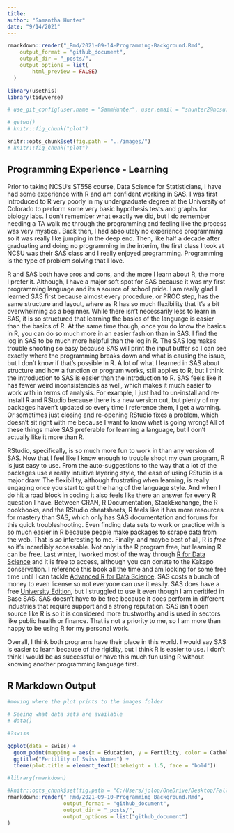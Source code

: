 ```yaml
---
title:
author: "Samantha Hunter"
date: "9/14/2021"
---
```

```r
rmarkdown::render("_Rmd/2021-09-14-Programming-Background.Rmd", 
    output_format = "github_document",
    output_dir = "_posts/",
    output_options = list(
        html_preview = FALSE)
  )
```


```r
library(usethis)
library(tidyverse)

# use_git_config(user.name = "SammHunter", user.email = "shunter2@ncsu.edu")

# getwd()
# knitr::fig_chunk("plot")

knitr::opts_chunk$set(fig.path = "../images/")
# knitr::fig_chunk("plot")

```

## Programming Experience - Learning

Prior to taking NCSU's ST558 course, Data Science for Statisticians, I have had some experience with R and am confident working in SAS. I was first introduced to R very poorly in my undergraduate degree at the University of Colorado to perform some very basic hypothesis tests and graphs for biology labs. I don't remember what exactly we did, but I do remember needing a TA walk me through the programming and feeling like the process was very mystical. Back then, I had absolutely no experience programming so it was really like jumping in the deep end. Then, like half a decade after graduating and doing no programming in the interim, the first class I took at NCSU was their SAS class and I really enjoyed programming. Programming is the type of problem solving that I love.

R and SAS both have pros and cons, and the more I learn about R, the more I prefer it. Although, I have a major soft spot for SAS because it was my first programming language and its a source of school pride. I am really glad I learned SAS first because almost every procedure, or PROC step, has the same structure and layout, where as R has so much flexibility that it's a bit overwhelming as a beginner. While there isn't necessarily less to learn in SAS, it is so structured that learning the basics of the language is easier than the basics of R. At the same time though, once you do know the basics in R, you can do so much more in an easier fashion than in SAS. I find the log in SAS to be much more helpful than the log in R. The SAS log makes trouble shooting so easy because SAS will print the input buffer so I can see exactly where the programming breaks down and what is causing the issue, but I don't know if that's possible in R. A lot of what I learned in SAS about structure and how a function or program works, still applies to R, but I think the introduction to SAS is easier than the introduction to R. SAS feels like it has fewer weird inconsistencies as well, which makes it much easier to work with in terms of analysis. For example, I just had to un-install and re-install R and RStudio because there is a new version out, but plenty of my packages haven't updated so every time I reference them, I get a warning. Or sometimes just closing and re-opening RStudio fixes a problem, which doesn't sit right with me because I want to know what is going wrong! All of these things make SAS preferable for learning a language, but I don't actually like it more than R.

RStudio, specifically, is so much more fun to work in than any version of SAS. Now that I feel like I know enough to trouble shoot my own program, R is just easy to use. From the auto-suggestions to the way that a lot of the packages use a really intuitive layering style, the ease of using RStudio is a major draw. The flexibility, although frustrating when learning, is really engaging once you start to get the hang of the language style. And when I do hit a road block in coding it also feels like there an answer for every R question I have. Between CRAN, R Documentation, StackExchange, the R cookbooks, and the RStudio cheatsheets, R feels like it has more resources for mastery than SAS, which only has SAS documentation and forums for this quick troubleshooting. Even finding data sets to work or practice with is so much easier in R because people make packages to scrape data from the web. That is *so* interesting to me. Finally, and maybe best of all, R is *free* so it's incredibly accessable. Not only is the R program free, but learning R can be free. Last winter, I worked most of the way through [R for Data Science](https://r4ds.had.co.nz/) and it is free to access, although you can donate to the Kakapo conservation. I reference this book all the time and am looking for some free time until I can tackle [Advanced R for Data Science](https://adv-r.hadley.nz/). SAS costs a bunch of money to even license so not everyone can use it easily. SAS does have a free [University Edition](https://www.sas.com/en_au/offers/why-learn-sas-lp/thank-you/thky-banner.html), but I struggled to use it even though I am ceritifed in Base SAS. SAS doesn't have to be free because it does perform in different industries that require support and a strong reputation. SAS isn't open source like R is so it is considered more trustworthy and is used in sectors like public health or finance. That is not a priority to me, so I am more than happy to be using R for my personal work.

Overall, I think both programs have their place in this world. I would say SAS is easier to learn because of the rigidity, but I think R is easier to use. I don't think I would be as successful or have this much fun using R without knowing another programming language first. 


## R Markdown Output
```r
#moving where the plot prints to the images folder

# Seeing what data sets are available
# data()

#?swiss

ggplot(data = swiss) +
  geom_point(mapping = aes(x = Education, y = Fertility, color = Catholic)) +
  ggtitle("Fertility of Swiss Women") +
  theme(plot.title = element_text(lineheight = 1.5, face = "bold"))
```


```r
#library(rmarkdown)

#knitr::opts_chunk$set(fig.path = "C:/Users/jolop/OneDrive/Desktop/Fall21/ST558/sammhunter.github.io/images/")
rmarkdown::render("_Rmd/2021-09-10-Programming_Background.Rmd",
                  output_format = "github_document",
                  output_dir = "_posts/",
                  output_options = list("github_document")
)
```


